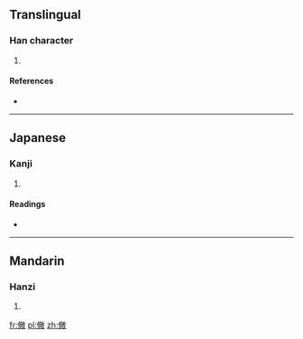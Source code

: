 ==Translingual==

===Han character===
{{Han char|rn=9|rad=人|as=12|sn=14|four=|canj=人火月大 (OFBK)}}

# {{defn|Han|sort=人12}}

====References====
* {{Han ref|kx=0116.220|dkj=01097|dj=0247.330|hdz=10219.010|uh=50D8|ud=20696}}

----

==Japanese==

===Kanji===
{{ja-kanji|grade=|rs=人12}}

# {{defn|lang=ja|sort=人12}}

====Readings====
* {{ja-readings|on=[[しょう]] (shō)|kun=[[ひろい]] (hiroi)}}

----

==Mandarin==

===Hanzi===
{{cmn-hanzi|pin=[[chǎng]] ([[chang3]])|wg=ch'ang<sup>3</sup>}}

# {{defn|lang=cmn|sort=人12}}

[[fr:僘]]
[[pl:僘]]
[[zh:僘]]